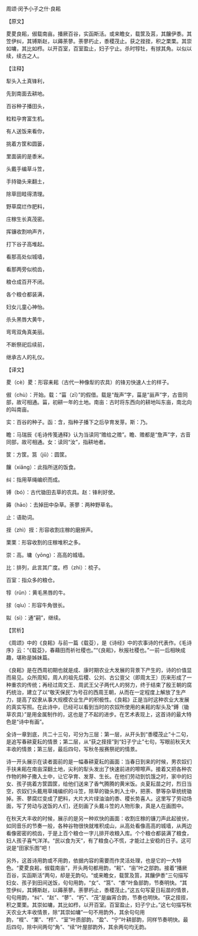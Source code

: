 

周颂·闵予小子之什·良耜

【原文】

畟畟良耜，俶载南亩。播厥百谷，实函斯活。或来瞻女，载筐及莒，其饟伊黍。其笠伊纠，其镈斯赵，以薅荼蓼。荼蓼朽止，黍稷茂止。获之挃挃，积之栗栗。其崇如墉，其比如栉。以开百室，百室盈止，妇子宁止。杀时犉牡，有捄其角。以似以续，续古之人。

【注释】

犁头入土真锋利，

先到南面去耕地。

百谷种子播田头，

粒粒孕育富生机。

有人送饭来看你，

挑着方筐和圆篓，

里面装的是黍米。

头戴手编草斗笠，

手持锄头来翻土，

除草田畦得清理。

野草腐烂作肥料，

庄稼生长真茂密。

挥镰收割响声齐，

打下谷子高堆起。

看那高处似城墙，

看那两旁似梳齿，

粮仓成百开不闭。

各个粮仓都装满，

妇女儿童心神怡。

杀头黑唇大黄牛，

弯弯双角真美丽。

不断祭祀后续前，

继承古人的礼仪。

【译文】

畟（cè）畟：形容耒耜（古代一种像犁的农具）的锋刃快速人士的样子。

俶（chù）：开始。载：“菑（zī）”的假借。载是“哉声”字，菑是“甾声”字，古音同部，故可相通。菑，初耕一年的土地。南亩：古时将东西向的耕地叫东亩，南北向的叫南亩。

实：百谷的种子。函：含，指种子播下之后孕育发芽。斯：乃。

瞻：马瑞辰《毛诗传笺通释》认为当读同“赡给之赡”。瞻、赡都是“詹声”字，古音同部，故可相通。女：读同“汝”，指耕地者。

筐：方筐。筥（jǔ）：圆筐。

饟（xiǎng）：此指所送的饭食。

纠：指用草绳编织而成。

镈（bó）：古代锄田去草的农具。赵：锋利好使。

薅（hāo）：去掉田中杂草。荼蓼：两种野草名。

止：语助词。

挃（zhì）挃：形容收割庄稼的磨擦声。

栗栗：形容收割的庄稼堆积之多。

崇：高。墉（yōng）：高高的城墙。

比：排列，此言其广度。栉（zhì）：梳子。

百室：指众多的粮仓。

犉（rǔn）：黄毛黑唇的牛。

捄（qíu）：形容牛角很长。

姒（sì）：通“嗣”，继续。

【赏析】

《周颂》中的《良耜》与前一篇《载芟），是《诗经》中的农事诗的代表作。《毛诗序》云：“《载芟》，春藉田而祈社稷也。”“《良耜》，秋报社稷也。”一前一后相映成趣，堪称是姊妹篇。

《良耜》是在西周初期也就是成、康时期农业大发展的背景下产生的，诗的价值显而易见。众所周知，周人的祖先后稷、公刘、古公亶父（即周太王）历来形成了一种重农的传统；再经过周文王、周武王父子两代人的努力，终于结束了殷王朝的腐朽统治，建立了以“敬天保民”为号召的西周王朝，从而在一定程度上解放了生产力，提高了奴隶从事大规模农业生产的积极性。《良耜》正是当时这种农业大发展的真实写照。在此诗中，已经可以看到当时的农奴所使用的耒耜的犁头及“鎛（锄草农具）”是用金属制作的，这也是了不起的进步。在艺术表现上，这首诗的最大特色是“诗中有画”。

全诗一章到底，共二十三句，可分为三层：第一层，从开头到“黍稷茂止”十二句，是追写春耕夏耘的情景；第二层，从“获之挃挃”到“妇子宁止”七句，写眼前秋天大丰收的情景；第三层，最后四句，写秋冬报赛祭祀的情景。

诗一开头展示在读者面前的是一幅春耕夏耘的画面：当春日到来的时候，男农奴们手扶耒耜在南亩深翻土地，尖利的犁头发出了快速前进的嚓嚓声。接着又把各种农作物的种子撒入土中，让它孕育、发芽、生长。在他们劳动到饥饿之时，家中的妇女、孩子挑着方筐圆筐，给他们送来了香气腾腾的黄米饭。炎夏耘苗之时，烈日当空，农奴们头戴用草绳编织的斗笠，除草的锄头刺入土中，把荼、蓼等杂草统统锄掉。荼、蓼腐烂变成了肥料，大片大片绿油油的黍、稷长势喜人。这里写了劳动场面，写了劳动与送饭的人们，还刻画了头戴斗笠的人物形象，真是人在画图中。

在秋天大丰收的时候，展示的是另一种欢快的画面：收割庄稼的镰刀声此起彼伏，如同音乐的节奏一般，各种谷物很快就堆积成山，从高处看像高高的城墙，从两边看像密密的梳齿，于是上百个粮仓一字儿排开收粮入库。个个粮仓都装满了粮食，妇人孩子喜气洋洋。“民以食为天”，有了粮食心不慌，才能过上安稳的日子。这可说是“田家乐图”吧！

另外，这首诗用韵或不用韵，依据内容的需要而作灵活处理，也是它的一大特色。“畟畟良耜，俶载南亩”，开头两句都用韵，“耜”、“亩”叶之部韵。接着“播厥百谷，实函斯活”两句，却是无韵句。“或来瞻女，载筐及筥，其饟伊黍”三句描写妇女、孩子到田间送饭，句句用韵，“女”、“筥”、“黍”叶鱼部韵，节奏明快。“其笠伊纠，其鎛斯赵，以薅荼蓼。荼蓼朽止，黍稷茂止。”这五句写夏日耘苗的情景，句句用韵，“纠”、“赵”、“蓼”、“朽”、“茂”是幽宵合韵，节奏也明快。“获之挃挃，积之栗栗。其崇如墉，其比如栉，以开百室。百室盈止，妇子宁止。”这七句描写秋天农业大丰收情景，除“其崇如墉”一句不用韵外，其余句句用韵，“桎”、“栗”、“栉”、“室”叶质部韵，“盈”、“宁”叶耕部韵，同样节奏明快。最后四句，除中间两句“角”、“续”叶屋部韵外，其余两句均无韵。

